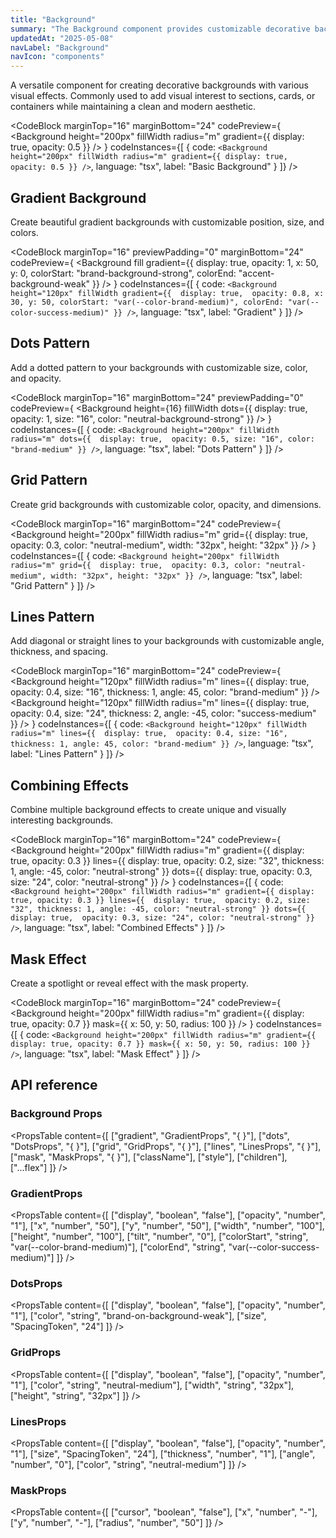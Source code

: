 ```yaml
---
title: "Background"
summary: "The Background component provides customizable decorative backgrounds with gradients, dots, grids, lines, and masking effects."
updatedAt: "2025-05-08"
navLabel: "Background"
navIcon: "components"
---
```


A versatile component for creating decorative backgrounds with various visual effects. Commonly used to add visual interest to sections, cards, or containers while maintaining a clean and modern aesthetic.

<CodeBlock
  marginTop="16"
  marginBottom="24"
  codePreview={
    <Background
      height="200px"
      fillWidth
      radius="m"
      gradient={{ display: true, opacity: 0.5 }}
    />
  }
  codeInstances={[
    {
      code:
`<Background
  height="200px"
  fillWidth
  radius="m"
  gradient={{ display: true, opacity: 0.5 }}
/>`,
      language: "tsx",
      label: "Basic Background"
    }
  ]}
/>

## Gradient Background

Create beautiful gradient backgrounds with customizable position, size, and colors.

<CodeBlock
  marginTop="16"
  previewPadding="0"
  marginBottom="24"
  codePreview={
    <Column fillWidth height={16}>
      <Background
        fill
        gradient={{ 
          display: true, 
          opacity: 1,
          x: 50,
          y: 0,
          colorStart: "brand-background-strong",
          colorEnd: "accent-background-weak"
        }}
      />
    </Column>
  }
  codeInstances={[
    {
      code:
`<Background
  height="120px"
  fillWidth
  gradient={{ 
    display: true, 
    opacity: 0.8,
    x: 30,
    y: 50,
    colorStart: "var(--color-brand-medium)",
    colorEnd: "var(--color-success-medium)"
  }}
/>`,
      language: "tsx",
      label: "Gradient"
    }
  ]}
/>

## Dots Pattern

Add a dotted pattern to your backgrounds with customizable size, color, and opacity.

<CodeBlock
  marginTop="16"
  marginBottom="24"
  previewPadding="0"
  codePreview={
    <Background
      height={16}
      fillWidth
      dots={{ 
        display: true, 
        opacity: 1,
        size: "16",
        color: "neutral-background-strong"
      }}
    />
  }
  codeInstances={[
    {
      code:
`<Background
  height="200px"
  fillWidth
  radius="m"
  dots={{ 
    display: true, 
    opacity: 0.5,
    size: "16",
    color: "brand-medium"
  }}
/>`,
      language: "tsx",
      label: "Dots Pattern"
    }
  ]}
/>

## Grid Pattern

Create grid backgrounds with customizable color, opacity, and dimensions.

<CodeBlock
  marginTop="16"
  marginBottom="24"
  codePreview={
    <Background
      height="200px"
      fillWidth
      radius="m"
      grid={{ 
        display: true, 
        opacity: 0.3,
        color: "neutral-medium",
        width: "32px",
        height: "32px"
      }}
    />
  }
  codeInstances={[
    {
      code:
`<Background
  height="200px"
  fillWidth
  radius="m"
  grid={{ 
    display: true, 
    opacity: 0.3,
    color: "neutral-medium",
    width: "32px",
    height: "32px"
  }}
/>`,
      language: "tsx",
      label: "Grid Pattern"
    }
  ]}
/>

## Lines Pattern

Add diagonal or straight lines to your backgrounds with customizable angle, thickness, and spacing.

<CodeBlock
  marginTop="16"
  marginBottom="24"
  codePreview={
    <Column fillWidth gap="16">
      <Background
        height="120px"
        fillWidth
        radius="m"
        lines={{ 
          display: true, 
          opacity: 0.4,
          size: "16",
          thickness: 1,
          angle: 45,
          color: "brand-medium"
        }}
      />
      <Background
        height="120px"
        fillWidth
        radius="m"
        lines={{ 
          display: true, 
          opacity: 0.4,
          size: "24",
          thickness: 2,
          angle: -45,
          color: "success-medium"
        }}
      />
    </Column>
  }
  codeInstances={[
    {
      code:
`<Background
  height="120px"
  fillWidth
  radius="m"
  lines={{ 
    display: true, 
    opacity: 0.4,
    size: "16",
    thickness: 1,
    angle: 45,
    color: "brand-medium"
  }}
/>`,
      language: "tsx",
      label: "Lines Pattern"
    }
  ]}
/>

## Combining Effects

Combine multiple background effects to create unique and visually interesting backgrounds.

<CodeBlock
  marginTop="16"
  marginBottom="24"
  codePreview={
    <Background
      height="200px"
      fillWidth
      radius="m"
      gradient={{ display: true, opacity: 0.3 }}
      lines={{ 
        display: true, 
        opacity: 0.2,
        size: "32",
        thickness: 1,
        angle: -45,
        color: "neutral-strong"
      }}
      dots={{ 
        display: true, 
        opacity: 0.3,
        size: "24",
        color: "neutral-strong"
      }}
    />
  }
  codeInstances={[
    {
      code:
`<Background
  height="200px"
  fillWidth
  radius="m"
  gradient={{ display: true, opacity: 0.3 }}
  lines={{ 
    display: true, 
    opacity: 0.2,
    size: "32",
    thickness: 1,
    angle: -45,
    color: "neutral-strong"
  }}
  dots={{ 
    display: true, 
    opacity: 0.3,
    size: "24",
    color: "neutral-strong"
  }}
/>`,
      language: "tsx",
      label: "Combined Effects"
    }
  ]}
/>

## Mask Effect

Create a spotlight or reveal effect with the mask property.

<CodeBlock
  marginTop="16"
  marginBottom="24"
  codePreview={
    <Background
      height="200px"
      fillWidth
      radius="m"
      gradient={{ display: true, opacity: 0.7 }}
      mask={{ x: 50, y: 50, radius: 100 }}
    />
  }
  codeInstances={[
    {
      code:
`<Background
  height="200px"
  fillWidth
  radius="m"
  gradient={{ display: true, opacity: 0.7 }}
  mask={{ x: 50, y: 50, radius: 100 }}
/>`,
      language: "tsx",
      label: "Mask Effect"
    }
  ]}
/>

## API reference

### Background Props

<PropsTable
  content={[
    ["gradient", "GradientProps", "{ }"],
    ["dots", "DotsProps", "{ }"],
    ["grid", "GridProps", "{ }"],
    ["lines", "LinesProps", "{ }"],
    ["mask", "MaskProps", "{ }"],
    ["className"],
    ["style"],
    ["children"],
    ["...flex"]
  ]}
/>

### GradientProps

<PropsTable
  content={[
    ["display", "boolean", "false"],
    ["opacity", "number", "1"],
    ["x", "number", "50"],
    ["y", "number", "50"],
    ["width", "number", "100"],
    ["height", "number", "100"],
    ["tilt", "number", "0"],
    ["colorStart", "string", "var(--color-brand-medium)"],
    ["colorEnd", "string", "var(--color-success-medium)"]
  ]}
/>

### DotsProps

<PropsTable
  content={[
    ["display", "boolean", "false"],
    ["opacity", "number", "1"],
    ["color", "string", "brand-on-background-weak"],
    ["size", "SpacingToken", "24"]
  ]}
/>

### GridProps

<PropsTable
  content={[
    ["display", "boolean", "false"],
    ["opacity", "number", "1"],
    ["color", "string", "neutral-medium"],
    ["width", "string", "32px"],
    ["height", "string", "32px"]
  ]}
/>

### LinesProps

<PropsTable
  content={[
    ["display", "boolean", "false"],
    ["opacity", "number", "1"],
    ["size", "SpacingToken", "24"],
    ["thickness", "number", "1"],
    ["angle", "number", "0"],
    ["color", "string", "neutral-medium"]
  ]}
/>

### MaskProps

<PropsTable
  content={[
    ["cursor", "boolean", "false"],
    ["x", "number", "-"],
    ["y", "number", "-"],
    ["radius", "number", "50"]
  ]}
/>